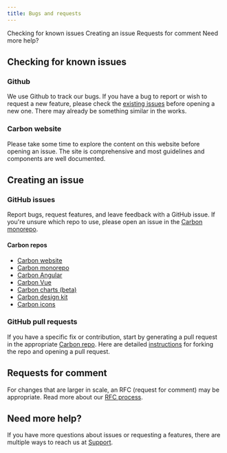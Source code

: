 ```yaml
---
title: Bugs and requests
---
```


<AnchorLinks>

<AnchorLink>Checking for known issues</AnchorLink>
<AnchorLink>Creating an issue</AnchorLink>
<AnchorLink>Requests for comment</AnchorLink>
<AnchorLink>Need more help?</AnchorLink>

</AnchorLinks>

## Checking for known issues

### Github

We use Github to track our bugs. If you have a bug to report or wish to request
a new feature, please check the
[existing issues](https://github.com/carbon-design-system/carbon/issues) before
opening a new one. There may already be something similar in the works.

### Carbon website

Please take some time to explore the content on this website before opening an
issue. The site is comprehensive and most guidelines and components are well
documented.

## Creating an issue

### GitHub issues

Report bugs, request features, and leave feedback with a GitHub issue. If you're
unsure which repo to use, please open an issue in the
[Carbon monorepo](https://github.com/carbon-design-system/carbon).

#### Carbon repos

- [Carbon website](https://github.com/carbon-design-system/carbon-website/issues/new/choose)
- [Carbon monorepo](https://github.com/carbon-design-system/carbon)
- [Carbon Angular](https://github.com/carbon-design-system/carbon-components-angular/issues/new)
- [Carbon Vue](https://github.com/carbon-design-system/carbon-components-vue/issues/new)
- [Carbon charts (beta)](https://github.com/carbon-design-system/carbon-charts/issues/new)
- [Carbon design kit](https://github.com/carbon-design-system/carbon-design-kit/issues/new)
- [Carbon icons](https://github.com/carbon-design-system/carbon-icons/issues/new)

### GitHub pull requests

If you have a specific fix or contribution, start by generating a pull request
in the appropriate
[Carbon repo](https://www.carbondesignsystem.com/resources#development-resources).
Here are detailed
[instructions](https://github.com/carbon-design-system/carbon-website/wiki/Creating-a-PR-through-github.com-UI)
for forking the repo and opening a pull request.

## Requests for comment

For changes that are larger in scale, an RFC (request for comment) may be
appropriate. Read more about our
[RFC process](https://github.com/carbon-design-system/rfcs).

## Need more help?

If you have more questions about issues or requesting a features, there are
multiple ways to reach us at
[Support](https://www.carbondesignsystem.com/help/support).
